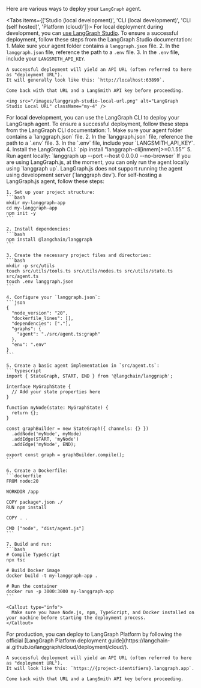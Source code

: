 Here are various ways to deploy your `LangGraph` agent.

<Tabs items={['Studio (local development)', 'CLI (local development)', 'CLI (self hosted)', 'Platform (cloud)']}>
  <Tab value="Studio (local development)">
    For local deployment during development, you can [use LangGraph Studio](https://langchain-ai.github.io/langgraph/cloud/how-tos/test_local_deployment/).
    <Callout type="info">
      To ensure a successful deployment, follow these steps from the LangGraph Studio documentation:
      1. Make sure your agent folder contains a `langgraph.json` file.
      2. In the `langgraph.json` file, reference the path to a `.env` file.
      3. In the `.env` file, include your `LANGSMITH_API_KEY`.
    </Callout>

    A successful deployment will yield an API URL (often referred to here as "deployment URL").
    It will generally look like this: `http://localhost:63899`.

    Come back with that URL and a LangSmith API key before proceeding.

    <img src="/images/langgraph-studio-local-url.png" alt="LangGraph Studio Local URL" className="my-4" />

  </Tab>

  <Tab value="CLI (local development)">
    For local development, you can use the LangGraph CLI to deploy your LangGraph agent.
    To ensure a successful deployment, follow these steps from the LangGraph CLI documentation:
      1. Make sure your agent folder contains a `langgraph.json` file.
      2. In the `langgraph.json` file, reference the path to a `.env` file.
      3. In the `.env` file, include your `LANGSMITH_API_KEY`.
      4. Install the LangGraph CLI: `pip install "langgraph-cli[inmem]>=0.1.55"`
      5. Run agent locally: `langgraph up --port <port> --host 0.0.0.0 --no-browser`
    <Callout type="warn">
      If you are using LangGraph.js, at the moment, you can only run the agent locally using `langgraph up`. LangGraph.js does not support running the agent using development server (`langgraph dev`).
    </Callout>
  </Tab>

  <Tab value="CLI (self hosted)">
    For self-hosting a LangGraph.js agent, follow these steps:

    1. Set up your project structure:
    ```bash
    mkdir my-langgraph-app
    cd my-langgraph-app
    npm init -y
    ```

    2. Install dependencies:
    ```bash
    npm install @langchain/langgraph
    ```

    3. Create the necessary project files and directories:
    ```bash
    mkdir -p src/utils
    touch src/utils/tools.ts src/utils/nodes.ts src/utils/state.ts src/agent.ts
    touch .env langgraph.json
    ```

    4. Configure your `langgraph.json`:
    ```json
    {
      "node_version": "20",
      "dockerfile_lines": [],
      "dependencies": ["."],
      "graphs": {
        "agent": "./src/agent.ts:graph"
      },
      "env": ".env"
    }
    ```

    5. Create a basic agent implementation in `src/agent.ts`:
    ```typescript
    import { StateGraph, START, END } from '@langchain/langgraph';

    interface MyGraphState {
      // Add your state properties here
    }

    function myNode(state: MyGraphState) {
      return {};
    }

    const graphBuilder = new StateGraph({ channels: {} })
      .addNode('myNode', myNode)
      .addEdge(START, 'myNode')
      .addEdge('myNode', END);

    export const graph = graphBuilder.compile();
    ```

    6. Create a Dockerfile:
    ```dockerfile
    FROM node:20

    WORKDIR /app

    COPY package*.json ./
    RUN npm install

    COPY . .

    CMD ["node", "dist/agent.js"]
    ```

    7. Build and run:
    ```bash
    # Compile TypeScript
    npx tsc

    # Build Docker image
    docker build -t my-langgraph-app .

    # Run the container
    docker run -p 3000:3000 my-langgraph-app
    ```

    <Callout type="info">
      Make sure you have Node.js, npm, TypeScript, and Docker installed on your machine before starting the deployment process.
    </Callout>

  </Tab>

  <Tab value="Platform (cloud)">
    For production, you can deploy to LangGraph Platform by following the official [LangGraph Platform deployment guide](https://langchain-ai.github.io/langgraph/cloud/deployment/cloud/).

    A successful deployment will yield an API URL (often referred to here as "deployment URL").
    It will look like this: `https://{project-identifiers}.langgraph.app`.

    Come back with that URL and a LangSmith API key before proceeding.

  </Tab>
</Tabs>
